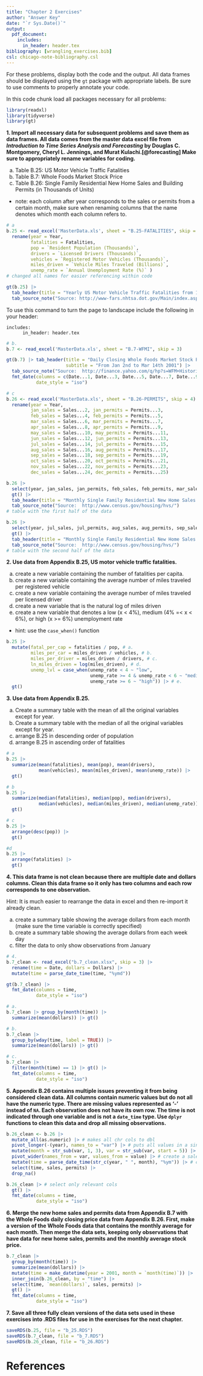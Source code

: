 ```yaml
---
title: "Chapter 2 Exercises"
author: "Answer Key"
date: "`r Sys.Date()`"
output: 
  pdf_document:
    includes:
      in_header: header.tex
bibliography: [wrangling_exercises.bib]
csl: chicago-note-bibliography.csl
---
```


For these problems, display both the code and the output. All data frames should be displayed using the `gt` package with appropriate labels. Be sure to use comments to properly annotate your code.

In this code chunk load all packages necessary for all problems:

```r
library(readxl)
library(tidyverse)
library(gt)
```

**1. Import all necessary data for subsequent problems and save them as data frames. All data comes from the master data excel file from *Introduction to Time Series Analysis and Forecasting* by Douglas C. Montgomery, Cheryl L. Jennings, and Murat Kulachi.[@forecasting] Make sure to appropriately rename variables for coding.**

a.  Table B.25: US Motor Vehicle Traffic Fatalities
b.  Table B.7: Whole Foods Market Stock Price
c.  Table B.26: Single Family Residential New Home Sales and Building Permits (in Thousands of Units)
  + note: each column after year corresponds to the sales or permits from a certain month, make sure when renaming columns that the name denotes which month each column refers to.

```r
# a
b.25 <- read_excel('MasterData.xls', sheet = "B.25-FATALITIES", skip = 2) |>
  rename(year = Year, 
         fatalities = Fatalities, 
         pop = `Resident Population (Thousands)`, 
         drivers = `Licensed Drivers (Thousands)`, 
         vehicles = `Registered Motor Vehicles (Thousands)`, 
         miles_driven = `Vehicle Miles Traveled (Billions)`, 
         unemp_rate = `Annual Unemployment Rate (%)` ) 
# changed all names for easier referencing within code

gt(b.25) |> 
  tab_header(title = "Yearly US Motor Vehicle Traffic Fatalities from 1966 to 2012") |>
  tab_source_note("Source: http://www-fars.nhtsa.dot.gov/Main/index.aspx, http://www.bls.gov/data/") 
```

\blandscape

To use this command to turn the page to landscape include the following in your header: 

```
includes:
      in_header: header.tex
```

```r
# b. 
b.7 <- read_excel('MasterData.xls', sheet = "B.7-WFMI", skip = 3)

gt(b.7) |> tab_header(title = "Daily Closing Whole Foods Market Stock Price",
                      subtitle = "From Jan 2nd to Mar 14th 2001") |> 
  tab_source_note("Source:  http://finance.yahoo.com/q/hp?s=WFM+Historical+Prices") |>
  fmt_date(columns = c(Date...1, Date...3, Date...5, Date...7, Date...9),
           date_style = "iso")
```



```r
# c
b.26 <- read_excel('MasterData.xls', sheet = "B.26-PERMITS", skip = 4) |>
  rename(year = Year, 
         jan_sales = Sales...2, jan_permits = Permits...3, 
         feb_sales = Sales...4, feb_permits = Permits...5, 
         mar_sales = Sales...6, mar_permits = Permits...7, 
         apr_sales = Sales...8, apr_permits = Permits...9, 
         may_sales = Sales...10, may_permits = Permits...11, 
         jun_sales = Sales...12, jun_permits = Permits...13, 
         jul_sales = Sales...14, jul_permits = Permits...15, 
         aug_sales = Sales...16, aug_permits = Permits...17, 
         sep_sales = Sales...18, sep_permits = Permits...19, 
         oct_sales = Sales...20, oct_permits = Permits...21, 
         nov_sales = Sales...22, nov_permits = Permits...23, 
         dec_sales = Sales...24, dec_permits = Permits...25)

b.26 |>
  select(year, jan_sales, jan_permits, feb_sales, feb_permits, mar_sales, mar_permits, apr_sales, apr_permits, may_sales, may_permits, jun_sales, jun_permits ) |>
  gt() |> 
  tab_header(title = "Monthly Single Family Residential New Home Sales and Building Permits from Jan 1963 to May 2014", subtitle = "(in thousands of units)") |>
  tab_source_note("Source:  http://www.census.gov/housing/hvs/") 
# table with the first half of the data

b.26 |>
  select(year, jul_sales, jul_permits, aug_sales, aug_permits, sep_sales, sep_permits, oct_sales, oct_permits, nov_sales, nov_permits, dec_sales, dec_permits) |>
  gt() |> 
  tab_header(title = "Monthly Single Family Residential New Home Sales and Building Permits from Jan 1963 to May 2014", subtitle = "(in thousands of units)") |>
  tab_source_note("Source:  http://www.census.gov/housing/hvs/") 
# table with the second half of the data
```

\elandscape

**2.  Use data from Appendix B.25, US motor vehicle traffic fatalities.**

a.  create a new variable containing the number of fatalities per capita.
b.  create a new variable containing the average number of miles traveled per registered vehicle
c.  create a new variable containing the average number of miles traveled per licensed driver
d.  create a new variable that is the natural log of miles driven
e.  create a new variable that denotes a low (x < 4%), medium (4% =< x < 6%), or high (x >= 6%) unemployment rate
  + hint: use the `case_when()` function

\blandscape

```r
b.25 |>
  mutate(fatal_per_cap = fatalities / pop, # a.
         miles_per_car = miles_driven / vehicles, # b.
         miles_per_driver = miles_driven / drivers, # c.
         ln_miles_driven = log(miles_driven), # d.
         unemp_lvl = case_when(unemp_rate < 4 ~ "low",
                               unemp_rate >= 4 & unemp_rate < 6 ~ "medium",
                               unemp_rate >= 6 ~ "high")) |> # e.  
  gt()
```

\elandscape

**3. Use data from Appendix B.25.**

a.  Create a summary table with the mean of all the original variables except for year.
b.  Create a summary table with the median of all the original variables except for year.
c.  arrange B.25 in descending order of population
d.  arrange B.25 in ascending order of fatalities

```r
# a
b.25 |>
  summarize(mean(fatalities), mean(pop), mean(drivers), 
            mean(vehicles), mean(miles_driven), mean(unemp_rate)) |>
  gt()

# b 
b.25 |>
  summarize(median(fatalities), median(pop), median(drivers),
            median(vehicles), median(miles_driven), median(unemp_rate)) |>
  gt()

# c
b.25 |>
  arrange(desc(pop)) |>
  gt()

#d
b.25 |>
  arrange(fatalities) |>
  gt()
```

**4.  This data frame is not clean because there are multiple date and dollars columns. Clean this data frame so it only has two columns and each row corresponds to one observation.**

Hint: It is much easier to rearrange the data in excel and then re-import it already clean.

a.  create a summary table showing the average dollars from each month (make sure the time variable is correctly specified)
b.  create a summary table showing the average dollars from each week day
c. filter the data to only show observations from January

```r
# 4. 
b.7_clean <- read_excel("b.7_clean.xlsx", skip = 3) |> 
  rename(time = Date, dollars = Dollars) |> 
  mutate(time = parse_date_time(time, "%ymd"))

gt(b.7_clean) |>
  fmt_date(columns = time,
           date_style = "iso")

# a. 
b.7_clean |> group_by(month(time)) |>
  summarize(mean(dollars)) |> gt()

# b.
b.7_clean |>
  group_by(wday(time, label = TRUE)) |>
  summarize(mean(dollars)) |> gt()

# c.
b.7_clean |>
  filter(month(time) == 1) |> gt() |>
  fmt_date(columns = time,
           date_style = "iso")
```

**5. Appendix B.26 contains multiple issues preventing it from being considered clean data. All columns contain numeric values but do not all have the numeric type. There are missing values represented as '-' instead of `NA`. Each observation does not have its own row. The time is not indicated through one variable and is not a `date_time` type. Use `dplyr` functions to clean this data and drop all missing observations.**

```r
b.26_clean <- b.26 |>
  mutate_all(as.numeric) |> # makes all chr cols to dbl
  pivot_longer(-(year), names_to = "var") |> # puts all values in a single col
  mutate(month = str_sub(var, 1, 3), var = str_sub(var, start = 5)) |> # splits month from value indicator
  pivot_wider(names_from = var, values_from = value) |> # create a sales and permits column
  mutate(time = parse_date_time(str_c(year, " ", month), "%ym")) |> # create date time object to represent time
  select(time, sales, permits) |>
  drop_na()

b.26_clean |> # select only relevant cols
  gt() |>
  fmt_date(columns = time,
           date_style = "iso")
```

**6. Merge the new home sales and permits data from Appendix B.7 with the Whole Foods daily closing price data from Appendix B.26. First, make a version of the Whole Foods data that contains the monthly average for each month. Then merge the data sets, keeping only observations that have data for new home sales, permits and the monthly average stock price. **

```r
b.7_clean |>
  group_by(month(time)) |>
  summarize(mean(dollars)) |>
  mutate(time = make_datetime(year = 2001, month = `month(time)`)) |>
  inner_join(b.26_clean, by = "time") |>
  select(time, `mean(dollars)`, sales, permits) |>
  gt() |>
  fmt_date(columns = time,
           date_style = "iso")
```

**7. Save all three fully clean versions of the data sets used in these exercises into .RDS files for use in the exercises for the next chapter.**

```r
saveRDS(b.25, file = "b_25.RDS")
saveRDS(b.7_clean, file = "b_7.RDS")
saveRDS(b.26_clean, file = "b_26.RDS")
```


# References
